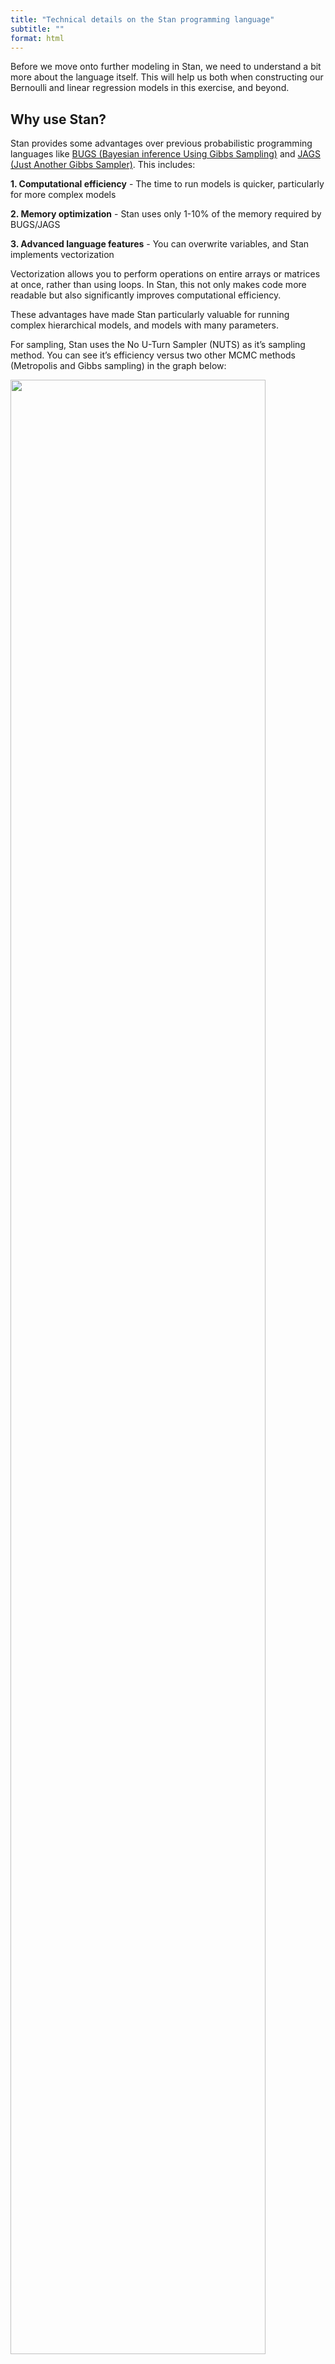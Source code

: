 ```yaml
---
title: "Technical details on the Stan programming language"
subtitle: ""
format: html
---
```


Before we move onto further modeling in Stan, we need to understand a bit more about the language itself. This will help us both when constructing our Bernoulli and linear regression models in this exercise, and beyond.

## Why use Stan?

Stan provides some advantages over previous probabilistic programming languages like [BUGS (Bayesian inference Using Gibbs Sampling)](http://www.bayesianscientific.org/resource/bugs-openbugs-winbugs/) and [JAGS (Just Another Gibbs Sampler)](https://mcmc-jags.sourceforge.io/). This includes:

**1. Computational efficiency** - The time to run models is quicker, particularly for more complex models

**2. Memory optimization** - Stan uses only 1-10% of the memory required by BUGS/JAGS

**3. Advanced language features** - You can overwrite variables, and Stan implements vectorization

:::{.callout-tip title="Vectorization in Stan"}
Vectorization allows you to perform operations on entire arrays or matrices at once, rather than using loops. In Stan, this not only makes code more readable but also significantly improves computational efficiency.
:::

These advantages have made Stan particularly valuable for running complex hierarchical models, and models with many parameters.

For sampling, Stan uses the No U-Turn Sampler (NUTS) as it's sampling method. You can see it's efficiency versus two other MCMC methods (Metropolis and Gibbs sampling) in the graph below:

![](/images/03.bernoulli_coin/nuts_graph.png){fig-align="center" width="90%"}

::: {.image-caption style="font-size: 1.3em;"}
An example sampling distribution for various MCMC methods, with 1 million draws thinned to 1,000 (Metropolis, Gibbs) and 1,000 draws (NUTS) compared to the ground truth
:::

Compared to Metropolis and Gibbs sampling, NUTS is able to perform a much better exploration of the parameter space, even with 1,000 times fewer draws!
These samples ultimately look much more like the independent draws, which is a reference how the ideal sampling should look.

:::{.callout-note title="What about these NUTS?"}
NUTS is an extension of Hamiltonian Monte Carlo (HMC) that automatically tunes the sampler's parameters. It uses information about the gradient of the posterior distribution to make informed proposals for where to sample next, rather than the random walks used by Metropolis and Gibbs samplers.
:::

You can learn more about Stan's advantages in the ["Selling Stan"](https://discourse.mc-stan.org/t/selling-stan/3693) discussion.

![](/images/03.bernoulli_coin/selling_stan.png){fig-align="center" width="40%"}

## Variable types and declaration

Stan is a rather 'un-intuitive' programming language compared to `R`, Python or MATLAB, particularly due to its strict typing system and declaration rules.

Here is an overview of some of it's key properties:

- Variables must be explicitly declared with both their type and scope before use
- All declarations must occur at the beginning of their respective blocks
- Types are static and strictly enforced throughout the program

Unlike flexible languages like `R` or Python, Stan strictly enforces type matching, with each variable having a type (static type; scalar, vector, matrix etc.). 

Stan supports several basic types:

- `int`: Integer values
- `real`: Real (decimal) values
- `vector`: One-dimensional arrays of reals
- `matrix`: Two-dimensional arrays of reals

Stan has two primary scalar types:

`real`: For continuous numeric values

```stan
data {
  real y;  // Unbounded continuous value
}
```

`int`: For integer values

```stan
data {
  int n;  // Unbounded integer value
}
```

Stan also supports `vector` types for one-dimensional arrays of `real` numbers:

```stan
data {
  vector[3] v;  // Vector with 3 elements
}
```

and `matrix` types for two-dimensional arrays of `real` numbers:

```stan
data {
  matrix[3,2] m;  // Matrix with 3 rows and 2 columns
}
```

But **types need to be correctly matched.** The code below demonstrates that a vector cannot be assigned to a variable declared as a scalar type `real`:

```stan
// This works
real x;
x = 2.5;

// Whereas this would cause an error
real y;
y = [1, 2, 3];  // Can't assign vector to scalar
```

Stan allows you to constrain variables using lower and upper bounds. These constraints are particularly useful for ensuring counts are positive (`lower=0`) and restricting probabilities (`lower=0, upper=1`).

```stan
data {
   int<lower=1> m;                   // Integer ≥ 1
   int<lower=0,upper=1> n;           // Binary integer (0 or 1)
   real<lower=0> x;                  // Positive real number
   real<upper=0> y;                  // Negative real number
   real<lower=-1,upper=1> rho;       // Real number between -1 and 1
}
```

Stan also provides several types for handling multi-dimensional data such as vectors and matrices:

```stan
vector[3] a;                    // 3-element column vector
row_vector[4] b;               // 4-element row vector
matrix[3,4] A;                 // A is a 3×4 matrix, A[1] returns a 4-element row vector

// Constrained versions
vector<lower=0,upper=1>[5] rhos;      // 5-element probability vector
row_vector<lower=0>[4] sigmas;        // 4-element positive row vector
matrix<lower=-1,upper=1>[3,4] Sigma;  // 3×4 matrix with bounded elements
```

## Global and local scope

Each block in Stan has distinct properties that determine how variables can be used. While all blocks require variable declarations, their scope and behaviour varies:

<div style="height: 10px;"></div>

![](/images/03.bernoulli_coin/variable_scope_table.png){fig-align="center" width="90%"}

- The `data`, `transformed data`, `parameters`, and `transformed parameters` blocks have **global scope,** meaning these variables are accessible throughout the program. 

- In contrast, variables in the `model` and `generated quantities` blocks have **local scope.** Variables declared within these blocks can only be accessed and used within this same block. They aren't visible or usable in other parts of the Stan program.

- Only `parameters`, `transformed parameters`, and `generated quantities` are saved in Stan's output. 

- The `model` block is unique in that it can modify the `posterior distribution`, while the `generated quantities` block is the only place where random variables can be generated. 

Here's some example Stan code demonstrating global versus local scope:

```stan
data {
  real x;      // Global: accessible everywhere
}

parameters {
  real theta;  // Global: accessible everywhere
}

model {
  real temp;   // Local: only exists in model block
  temp = x * 2;
  
  theta ~ normal(temp, 1);  // Can use both global (x, theta) and local (temp)
}

generated quantities {
  real pred;   // Local: only exists in generated quantities
  // temp not accessible here - it was local to model block
  
  pred = theta * x;  // Can use global variables (theta, x)
}
```

In this example, `x` and `theta` are global and accessible everywhere, while `temp` and `pred` are local variables that can only be used in their respective blocks.

## Control flow

Stan also provides familiar control flow structures similar to `R`.

For example with if-else statements:

```stan
// Simple if
if (condition) {
    statement;
}

// If-else
if (condition) {
    statement;
} else {
    statement;
}

// If-else if-else
if (condition) {
    statement;
} else if (condition) {
    statement;
} else {
    statement;
}
```

And for-loops:

```stan
// Single for loop
for (j in 1:J) {
    statement;
}

// Nested for loops
for (j in 1:J) {
    for (k in 1:K) {
        statement;
    }
}
```

:::{.callout-important title="Semicolon Requirements"}
Remember that unlike `R`, Stan requires semicolons (`;`) at the end of each statement within control structures!
:::
